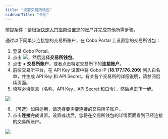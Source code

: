 ```yaml
---
title: "设置交易所钱包"
sidebarTitle: "介绍"
---
```


<Note>前提条件：请根据[快速入门指南](/cn/portal/quick-start-guide)设置您的账户并完成其他所需步骤。</Note>

通过以下简单步连接您的交易所账户，在 Cobo Portal 上设置您的交易所钱包：

1) 登录 Cobo Portal。
2) 点击 <img src="/cn/images/exchange-wallet/ew3.svg" className="icon"></img>，然后选择**交易所钱包**。
3) 点击 **+ 交易所账户**，或者点击特定交易所下的**连接账户**。
4) 前往交易所平台，在 API Key 设置中将 Cobo IP (**18.177.176.209**) 列入白名单，并生成 API Key 和 API Secret。有关各个交易所的详细说明，请参阅后续页面。
5) 填写必填信息（名称、API Key、API Secret 和口令），然后点击**下一步**。

<img src="/cn/images/exchange-wallet/ew4.png" className="screenshot_modal"/>

6) （可选）如果适用，请选择要需要连接的交易所子账户。
7) 点击**连接**完成设置。设置成功后，您将在交易所钱包的详情页面看到已经连接的交易所账户。

<img src="cn/images/exchange-wallet/ew5.png" className="screenshot_full_screen"/>
